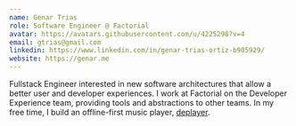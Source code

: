 ```yaml
---
name: Genar Trias
role: Software Engineer @ Factorial
avatar: https://avatars.githubusercontent.com/u/4225298?v=4
email: gtrias@gmail.com
linkedin: https://www.linkedin.com/in/genar-trias-ortiz-b905929/
website: https://genar.me
---
```


Fullstack Engineer interested in new software architectures that allow a better user and developer experiences. 
I work at Factorial on the Developer Experience team, providing tools and abstractions to other teams. 
In my free time, I build an offline-first music player, [deplayer](https://gitlab.com/deplayer/deplayer).
